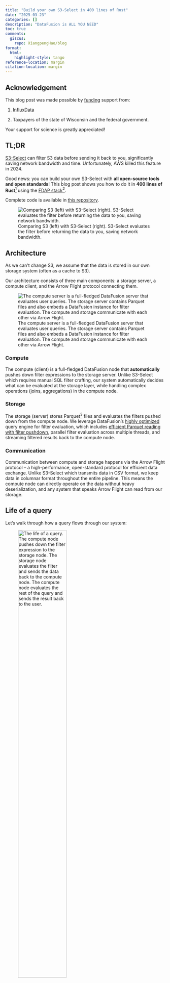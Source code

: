 ```yaml
---
title: "Build your own S3-Select in 400 lines of Rust"
date: "2025-03-23"
categories: []
description: "DataFusion is ALL YOU NEED"
toc: true
comments:
  giscus: 
    repo: XiangpengHao/blog
format:
  html: 
    highlight-style: tango 
reference-location: margin
citation-location: margin
---
```


::: {.callout-warning appearance="simple" icon=false}

## Acknowledgement

This blog post was made possible by [funding](https://xiangpeng.systems/fund/) support from:

1.  [InfluxData](https://influxdata.com) 

2.  Taxpayers of the state of Wisconsin and the federal government.

Your support for science is greatly appreciated!
:::

## TL;DR

[S3-Select](https://docs.aws.amazon.com/AmazonS3/latest/userguide/selecting-content-from-objects.html) can filter S3 data before sending it back to you,
significantly saving network bandwidth and time. Unfortunately, AWS killed this feature in 2024.

Good news: you can build your own S3-Select with **all open-source tools and open standards**! This blog post shows you how to do it in **400 lines of Rust**[^1] using the [FDAP stack](https://www.influxdata.com/glossary/fdap-stack/)[^2].

Complete code is available in [this repository](https://github.com/XiangpengHao/build-your-own-s3-select).

[^1]: Without blank lines and comments.

[^2]: FDAP: Apache Arrow **F**light, Apache **D**ataFusion, Apache **A**rrow, Apache **P**arquet

![Comparing S3 (left) with S3-Select (right). S3-Select evaluates the filter before returning the data to you, saving network bandwidth.](s3-select.jpg)

## Architecture

As we can't change S3, we assume that the data is stored in our own storage system (often as a cache to S3).

Our architecture consists of three main components: a storage server, a compute client, and the Arrow Flight protocol connecting them.

![The compute server is a full-fledged DataFusion server that evaluates user queries. The storage server contains Parquet files and also embeds a DataFusion instance for filter evaluation. The compute and storage communicate with each other via Arrow Flight.](arch.jpg)


### Compute
The compute (client) is a full-fledged DataFusion node that **automatically** pushes down filter expressions to the storage server. Unlike S3-Select which requires manual SQL filter crafting, our system automatically decides what can be evaluated at the storage layer, while handling complex operations (joins, aggregations) in the compute node.

### Storage
The storage (server) stores Parquet[^8] files and evaluates the filters pushed down from the compute node. We leverage DataFusion's [highly optimized](https://datafusion.apache.org/blog/2024/11/18/datafusion-fastest-single-node-parquet-clickbench/) query engine for filter evaluation, which includes [efficient Parquet reading with filter pushdown](../parquet-pushdown/index.qmd), parallel filter evaluation across multiple threads, and streaming filtered results back to the compute node.

[^8]: Parquet is the industry standard columnar storage format. CSV/JSON/etc. are also easily supported, but you should really consider using a real format like Parquet.

### Communication
Communication between compute and storage happens via the Arrow Flight protocol -- a high-performance, open-standard protocol for efficient data exchange. Unlike S3-Select which transmits data in CSV format, we keep data in columnar format throughout the entire pipeline. 
This means the compute node can directly operate on the data without heavy deserialization, and any system that speaks Arrow Flight can read from our storage.

## Life of a query 
Let's walk through how a query flows through our system:

![The life of a query. The compute node pushes down the filter expression to the storage node. The storage node evaluates the filter and sends the data back to the compute node. The compute node evaluates the rest of the query and sends the result back to the user.](life-of-a-query.jpg){width=60%}

1. **Schema Resolution**: When a user submits a query, the compute node first resolves the table schema from the storage node via Arrow Flight.

2. **Query Planning**: The compute node generates a query plan and decides which parts should be evaluated locally versus pushed down to the storage node.

3. **Filter Pushdown**: The compute node sends filter predicates to the storage node for evaluation close to the data.

4. **Filter Evaluation**: The storage node evaluates these filters and streams only the matching data back to the compute node.

5. **Final Processing**: The compute node handles the computation-heavy parts (aggregations, joins, etc.) and returns the final result to the user.

Note that only filters are pushed down to the storage node, computation-heavy operations happen at the compute layer. This prevents overloading the storage node's processing capabilities while reducing network traffic.

## Implementing the Storage Server
Now that we understand the architecture, let's build the storage server. Surprisingly, we can implement it in less than 100 lines of code thanks to DataFusion!

Our storage server is defined as:

```rust
struct StorageServer {
    execution_plans: Mutex<HashMap<u64, Arc<dyn ExecutionPlan>>>,
    next_id: atomic::AtomicU64,
    ctx: SessionContext,
}
```

Let's break down what each field does:

- `execution_plans`: Maps query IDs to their execution plans
- `next_id`: Generates unique query IDs[^9]
- `ctx`: The DataFusion session context (we use a single context for all queries for simplicity)

The `StorageServer` implements the `FlightSqlService` trait with three key methods:

[^9]: In production, you should use a proper unique ID generator like [uuid](https://docs.rs/uuid/latest/uuid/index.html).

```rust
#[tonic::async_trait]
impl FlightSqlService for StorageServer {
    type FlightService = StorageServer;

    async fn get_flight_info_schemas(  // <1>
        &self,
        query: CommandGetDbSchemas,
        _request: Request<FlightDescriptor>,
    ) -> Result<Response<FlightInfo>, Status> {
		todo!()
    }


    async fn get_flight_info_statement( // <2>
        &self,
        cmd: CommandStatementQuery,
        _request: Request<FlightDescriptor>,
    ) -> Result<Response<FlightInfo>, Status> {
		todo!()
    }

    async fn do_get_fallback( // <3>
        &self,
        _request: Request<Ticket>,
        message: Any,
    ) -> Result<Response<<Self as FlightService>::DoGetStream>, Status> {
		todo!()
    }
}
```

Let's implement each method one by one.

### 1. Schema Resolution
First, we need to implement `get_flight_info_schemas` to handle schema retrieval:

```rust
async fn get_flight_info_schemas(
	&self,
	query: CommandGetDbSchemas,
	_request: Request<FlightDescriptor>,
) -> Result<Response<FlightInfo>, Status> {
	let table_url = query.catalog.unwrap();
	let table_name = query.db_schema_filter_pattern.unwrap();
	_ = self
		.ctx
		.register_parquet(&table_name, table_url, Default::default())
		.await;
	let schema = self.ctx.table_provider(&table_name).await.unwrap().schema();
	let info = FlightInfo::new().try_with_schema(&schema).unwrap();
	Ok(Response::new(info))
}
```

This method:

1. Registers the Parquet file with DataFusion
2. Gets the schema from the registered table
3. Returns the schema as a FlightInfo response

### 2. Query Planning
Next, we implement `get_flight_info_statement` to handle query planning:

```rust
async fn get_flight_info_statement(
	&self,
	cmd: CommandStatementQuery,
	_request: Request<FlightDescriptor>,
) -> Result<Response<FlightInfo>, Status> {
	let query = cmd.query.as_str();
	let (state, logical_plan) = self.ctx.sql(query).await.unwrap().into_parts();
	let plan = state.optimize(&logical_plan).unwrap();
	let physical_plan = state.create_physical_plan(&plan).await.unwrap();
	let partition_count = physical_plan.output_partitioning().partition_count();
	let schema = physical_plan.schema();
	let id = self.next_id.fetch_add(1, atomic::Ordering::Relaxed);
	self.execution_plans
		.lock()
		.unwrap()
		.insert(id, physical_plan);
	let mut info = FlightInfo::new().try_with_schema(&schema).unwrap();
	for partition in 0..partition_count {
		let fetch = FetchResults {
			handle: id,
			partition: partition as u32,
		};
		let buf = fetch.as_any().encode_to_vec().into();
		let ticket = Ticket { ticket: buf };
		let endpoint = FlightEndpoint::new().with_ticket(ticket.clone());
		info = info.with_endpoint(endpoint);
	}
	Ok(Response::new(info))
}
```

This method:

1. Parses the SQL into a logical plan
2. Optimizes the logical plan and converts it to a physical plan
3. Returns partition info and query ID to the compute node

### 3. Data Streaming
Finally, we implement `do_get_fallback` to handle data streaming:

```rust
async fn do_get_fallback(
	&self,
	_request: Request<Ticket>,
	message: Any,
) -> Result<Response<<Self as FlightService>::DoGetStream>, Status> {
	let fetch_results: FetchResults = message.unpack().unwrap().unwrap();
	let plan_lock = self.execution_plans.lock().unwrap();
	let physical_plan = plan_lock.get(&fetch_results.handle).unwrap().clone();
	let stream = physical_plan
		.execute(fetch_results.partition as usize, self.ctx.task_ctx())
		.unwrap()
		.map_err(|e| arrow_flight::error::FlightError::ExternalError(Box::new(e)));
	let encoder = FlightDataEncoderBuilder::new().build(stream);
	let response_stream =
		encoder.map(|result| result.map_err(|e| Status::internal(e.to_string())));
	Ok(Response::new(Box::pin(response_stream)))
}
```

This method:

1. Retrieves the physical plan for that query
2. Executes the plan on the specified partition
3. Returns the stream to the compute node

That's it for the storage server! Just these three methods are enough to implement the core functionality[^4].

[^4]: Of course, a production server needs way more: error handling, logging, authentication, etc. But these concerns are orthogonal to our core implementation.

## Implementing the Compute Node
The compute node has more work to do, as it needs to:

1. Communicate with the storage server to get data
2. Decide which parts of the query to send to storage
3. Process the filtered data to produce the final result

We'll implement this through two main components:

1. `FlightTable`: Decides what gets pushed down to storage
2. `FlightExec`: Handles the data streaming from storage

Here's how they fit together in the query plan:

![An example query plan showing how FlightTable and FlightExec connect. The ParquetExec and FilterExec[^3] are executed on the storage server, while the rest of the plan runs on the compute node. The two plans are connected via the FlightExec node.](query-plan.jpg)

[^3]: Strictly speaking, when [filter pushdown](../parquet-pushdown/index.qmd) is enabled, the FilterExec is merged into ParquetExec in the storage server.

### Implementing FlightTable
Let's start with `FlightTable`, which implements DataFusion's `TableProvider` trait:

```rust
pub struct FlightTable {
    channel: Channel,
    server: String,
    table_name: TableReference,
    output_schema: SchemaRef,
}

#[async_trait]
impl TableProvider for FlightTable {
    async fn scan(
        &self,
        _state: &dyn Session,
        projection: Option<&Vec<usize>>,
        filters: &[Expr],
        limit: Option<usize>,
    ) -> Result<Arc<dyn ExecutionPlan>> {
		todo!()
    }

    fn supports_filters_pushdown(
        &self,
        filters: &[&Expr],
    ) -> Result<Vec<TableProviderFilterPushDown>> {
       todo!() 
    }

	// ... other trait methods
}
```

The `FlightTable` has two important methods:

1. `scan`: Creates a `FlightExec` node that pulls data from storage
2. `supports_filters_pushdown`: Tells DataFusion which filters can be pushed down

Let's implement the `scan` method first:

![FlightTable unparses filters, projections, and limits back to SQL and sends them to the storage server.](unparse.jpg){width=60%}

```rust
async fn scan(
	&self,
	_state: &dyn Session,
	projection: Option<&Vec<usize>>,
	filters: &[Expr],
	limit: Option<usize>,
) -> Result<Arc<dyn ExecutionPlan>> {
	let unparsed_sql = {
		// we don't care about actual source for the purpose of unparsing the sql.
		let empty_table_provider = empty::EmptyTable::new(self.schema().clone());
		let table_source = Arc::new(DefaultTableSource::new(Arc::new(empty_table_provider)));

		let logical_plan = TableScan {
			table_name: self.table_name.clone(),
			source: table_source,
			projection: projection.map(|p| p.to_vec()),
			filters: filters.to_vec(),
			fetch: limit,
			projected_schema: Arc::new(self.schema().as_ref().clone().to_dfschema().unwrap()),
		};
		let unparser = Unparser::new(&PostgreSqlDialect {});
		let unparsed_sql = unparser
			.plan_to_sql(&LogicalPlan::TableScan(logical_plan))
			.unwrap();
		unparsed_sql.to_string()
	};

	println!("SQL send to cache: \n{}", unparsed_sql);

	let mut client = FlightSqlServiceClient::new(self.channel.clone());
	let info = client.execute(unparsed_sql, None).await.unwrap();

	Ok(Arc::new(FlightExec::try_new(
		self.schema.clone(),
		info,
		projection,
		&self.server,
	)?))
}
```

The magic happens in the unparsing step. We leverage DataFusion's query planner to:

1. Create a logical plan containing the filters, projections, and limits
2. Unparse this plan back to SQL using DataFusion's unparser[^10]
3. Send this SQL to the storage server for evaluation
4. Create a FlightExec node that will stream data from storage

[^10]: We can also send DataFusion's physical plan (like [Ballista](https://github.com/apache/datafusion-ballista)), or even [Substrait](https://substrait.io/) to the storage server.

Next, let's implement the filter pushdown support:

```rust
fn supports_filters_pushdown(
	&self,
	filters: &[&Expr],
) -> Result<Vec<TableProviderFilterPushDown>> {
	let filter_push_down: Vec<TableProviderFilterPushDown> = filters
		.iter()
		.map(
			|f| match Unparser::new(&PostgreSqlDialect {}).expr_to_sql(f) {
				Ok(_) => TableProviderFilterPushDown::Exact,
				Err(_) => TableProviderFilterPushDown::Unsupported,
			},
		)
		.collect();
	Ok(filter_push_down)
}
```

Our rule is simple but effective: if a filter can be unparsed to SQL, we push it down to storage.

### Implementing FlightExec
Now let's implement `FlightExec`, which is responsible for streaming data from storage:

```rust
pub struct FlightExec {
    server: String,
    partitions: Arc<[FlightPartition]>,
    plan_properties: PlanProperties,
}

impl ExecutionPlan for FlightExec {
    fn execute(
        &self,
        partition: usize,
        _context: Arc<TaskContext>,
    ) -> Result<SendableRecordBatchStream> {
        let future_stream = flight_stream(self.partitions[partition].clone(), self.schema());
        Ok(Box::pin(FlightStream {
            state: FlightStreamState::Init,
            future_stream: Some(Box::pin(future_stream)),
            schema: self.schema(),
        }))
    }

	// ... other trait methods
}
```

`FlightExec` is mainly a wrapper around `FlightStream`, which handles the async streaming of data from storage:

```rust
struct FlightStream {
    state: FlightStreamState,
    future_stream: Option<BoxFuture<'static, Result<SendableRecordBatchStream>>>,
    schema: SchemaRef,
}

impl Stream for FlightStream {
    type Item = Result<RecordBatch>;

    fn poll_next(mut self: Pin<&mut Self>, cx: &mut Context<'_>) -> Poll<Option<Self::Item>> {
        let result: Poll<Option<Result<RecordBatch>>> = loop {
            match &mut self.state {
                FlightStreamState::Init => {
                    self.state = FlightStreamState::GetStream(self.future_stream.take().unwrap());
                    continue;
                }
                FlightStreamState::GetStream(fut) => {
                    let stream = ready!(fut.as_mut().poll(cx)).unwrap();
                    self.state = FlightStreamState::Processing(stream);
                    continue;
                }
                FlightStreamState::Processing(stream) => {
                    let result = stream.as_mut().poll_next(cx);
                    break result;
                }
            }
        };
        match result {
            Poll::Ready(Some(Ok(batch))) => Poll::Ready(Some(Ok(batch))),
            Poll::Ready(None) => Poll::Ready(None),
            Poll::Ready(Some(Err(e))) => {
                panic!("Error reading flight stream: {}", e);
            }
            _ => Poll::Pending,
        }
    }
}
```

The implementation is a bit complex due to Rust's lack of native async iterators, requiring us to implement a state machine manually. However, the core concept is straightforward -- it pulls data from storage and returns it as a stream.

## Putting It All Together
Now let's assemble our components into a working system!

### Server Binary
The server binary is simple -- it just starts a Flight service with our StorageServer:

```rust
#[tokio::main]
async fn main() -> Result<(), Box<dyn std::error::Error>> {
    let addr = "127.0.0.1:50051".parse()?;
    Server::builder()
        .add_service(FlightServiceServer::new(StorageServer::default()))
        .serve(addr)
        .await?;
    Ok(())
}
```

### Client Binary
The client binary configures DataFusion, registers our FlightTable, and runs the query:

```rust
#[tokio::main]
async fn main() -> Result<(), Box<dyn std::error::Error>> {
    let mut session_config = SessionConfig::from_env()?;
    session_config
        .options_mut()
        .execution
        .parquet
        .pushdown_filters = true;
    let ctx = Arc::new(SessionContext::new_with_config(session_config));

    let cache_server = "http://localhost:50051";
    let table_name = "aws-edge-locations";
    let table_url = "./aws-edge-locations.parquet";
    let sql = format!(
        "SELECT DISTINCT \"city\" FROM \"{table_name}\" WHERE \"country\" = 'United States'"
    );

    let table = FlightTable::create(cache_server, table_name, table_url).await;
    ctx.register_table(table_name, Arc::new(table))?;
    ctx.sql(&sql).await?.show().await?;
    Ok(())
}
```

### Running the System
To run our S3-Select alternative:

```bash
cargo run --bin server
cargo run --bin client
```

You should see output like:

```	
```bash
SQL to run: 
-------
SELECT DISTINCT "city" FROM "aws-edge-locations" WHERE "country" = 'United States'
-------

SQL to pushdown: 
-------
SELECT "aws-edge-locations"."city" FROM "aws-edge-locations" WHERE ("aws-edge-locations"."country" = 'United States')
-------

+----------------+
| city           |
+----------------+
| Boston         |
| Chicago        |
| Portland       |
| New York       |
| Newark         |
| Detroit        |
...
```

Notice that only the filter (`WHERE "country" = 'United States'`) was pushed down to storage, while the aggregation (`DISTINCT`) was evaluated by the compute node. This is exactly what we wanted!

## What's Next: LiquidCache
Congratulations! You've built a working S3-Select alternative in just 400 lines of Rust. However, this blog post only scratches the surface of what's possible with this architecture.

To take this concept further, I'm excited to announce [LiquidCache](https://github.com/XiangpengHao/liquid-cache) -- a modern, open-source, push-down enabled storage system built on the same principles. LiquidCache extends what we've built here (to 15k loc) with advanced features like:

- Advanced caching strategies
- Advanced filter evaluation techniques
- Enhanced reliability and error handling
- Performance optimizations

Check out our [research paper](https://github.com/XiangpengHao/liquid-cache/blob/main/dev/doc/liquid-cache-vldb.pdf) for technical details and consider contributing to the project!

## Conclusion
Building a functional S3-Select alternative is surprisingly simple once you leverage the right building blocks. The FDAP stack (Flight, DataFusion, Arrow, Parquet) provides powerful primitives that handle most of the heavy lifting for us.

The real challenge -- and fun -- lies in understanding what these components do and how to thread them together effectively. As demonstrated by the imports alone, we're standing on the shoulders of giants:

```rust
use arrow::{
    array::RecordBatch,
    datatypes::{SchemaRef, ToByteSlice},
};
use arrow_flight::{
    FlightClient, FlightEndpoint, FlightInfo, Ticket,
    flight_service_client::FlightServiceClient,
    sql::{CommandGetDbSchemas, client::FlightSqlServiceClient},
};
use datafusion::{
    catalog::{Session, TableProvider},
    common::{ToDFSchema, project_schema},
    datasource::{DefaultTableSource, TableType, empty},
    error::{DataFusionError, Result},
    execution::{RecordBatchStream, SendableRecordBatchStream, TaskContext},
    logical_expr::{LogicalPlan, TableProviderFilterPushDown, TableScan},
    physical_expr::EquivalenceProperties,
    physical_plan::{
        DisplayAs, DisplayFormatType, ExecutionPlan, PlanProperties,
        execution_plan::{Boundedness, EmissionType},
        stream::RecordBatchStreamAdapter,
    },
    prelude::*,
    sql::{
        TableReference,
        unparser::{Unparser, dialect::PostgreSqlDialect},
    },
};
use futures::{Stream, TryStreamExt, future::BoxFuture};
use std::task::{Context, Poll, ready};
use std::{any::Any, pin::Pin, sync::Arc};
use tonic::{async_trait, transport::Channel};
```

The power of open-source tools and open standards isn't just a fallback — it's a superior approach that liberates us from vendor lock-in and service discontinuations. 
We've demonstrated that not only can we rebuild essential services like S3-Select after their commercial versions are discontinued, but we can create more powerful[^11], customizable, and cost-effective alternatives. 

[^11]: Azure also has filter pushdown, but they [don't support Parquet files](https://learn.microsoft.com/en-us/azure/storage/blobs/data-lake-storage-query-acceleration-how-to?tabs=azure-powershell). 
